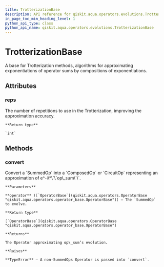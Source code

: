 ```yaml
---
title: TrotterizationBase
description: API reference for qiskit.aqua.operators.evolutions.TrotterizationBase
in_page_toc_min_heading_level: 1
python_api_type: class
python_api_name: qiskit.aqua.operators.evolutions.TrotterizationBase
---
```


# TrotterizationBase

<Class id="qiskit.aqua.operators.evolutions.TrotterizationBase" github="https://github.com/qiskit-community/qiskit-aqua/tree/stable/0.7/qiskit/aqua/operators/evolutions/trotterizations/trotterization_base.py" signature="TrotterizationBase(reps=1)">
  A base for Trotterization methods, algorithms for approximating exponentiations of operator sums by compositions of exponentiations.

  ## Attributes

  ### reps

  <Attribute id="qiskit.aqua.operators.evolutions.TrotterizationBase.reps" signature="int">
    The number of repetitions to use in the Trotterization, improving the approximation accuracy.

    **Return type**

    `int`
  </Attribute>

  ## Methods

  ### convert

  <Function id="qiskit.aqua.operators.evolutions.TrotterizationBase.convert" signature="abstract TrotterizationBase.convert(operator)">
    Convert a `SummedOp` into a `ComposedOp` or `CircuitOp` representing an approximation of e^-i\*\`\`op\_sum\`\`.

    **Parameters**

    **operator** ([`OperatorBase`](qiskit.aqua.operators.OperatorBase "qiskit.aqua.operators.operator_base.OperatorBase")) – The `SummedOp` to evolve.

    **Return type**

    [`OperatorBase`](qiskit.aqua.operators.OperatorBase "qiskit.aqua.operators.operator_base.OperatorBase")

    **Returns**

    The Operator approximating op\_sum’s evolution.

    **Raises**

    **TypeError** – A non-SummedOps Operator is passed into `convert`.
  </Function>
</Class>

